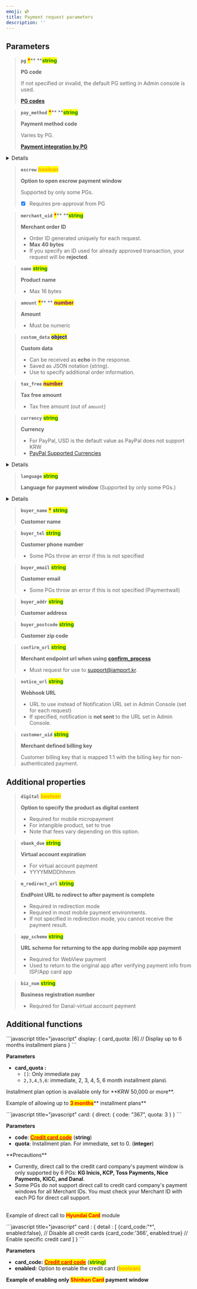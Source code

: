 ```yaml
---
emoji: 💿
title: Payment request parameters
description: ''
---
```





## Parameters

> **`pg`** <mark style="color:red;">**\***</mark>** **<mark style="color:green;">**string**</mark>
>
> **PG code**
>
> If not specified or invalid, the default PG setting in Admin console is used.
>
> [**PG codes**](../../tips/pg-codes.md)

> **`pay_method`** <mark style="color:red;">**\***</mark>** **<mark style="color:green;">**string**</mark>
>
> **Payment method code**
>
> Varies by PG.
>
> [**Payment integration by PG**](broken-reference)

<Details>
<p slot="summary">Payment method codes</p>

* `card` (credit card)
* `trans`(instant account transfer)
* `vbank`(virtual account)
* `phone`(mobile micropayment)
* `samsung`(Samsung Pay)
* `kpay` (KPay app)
* `kakaopay`(Kakao Pay)
* `payco` ( PAYCO)
* `lpay` (LPAY)
* `ssgpay`(SSG Pay)
* `tosspay`(Toss simple pay)
* `cultureland`(Cultureland)
* `smartculture`(Smart Culture)
* `happymoney`(Happy Money)
* `booknlife`(Book culture gift certificate)
* `point`(points, e.g., Benepia)
* `wechat`(WeChat Pay)
* `alipay`(Alipay)
* `unionpay`(UnionPay)
* `tenpay`(TenPay)

</Details>

> **`escrow`**  <mark style="color:orange;background-color:yellow;">**boolean**</mark>&#x20;
>
> **Option to open escrow payment window**
>
> Supported by only some PGs.
>
> * [x] Requires pre-approval from PG

> **`merchant_uid`** <mark style="color:red;">**\***</mark>** **<mark style="color:green;">**string**</mark>
>
> **Merchant order ID**
>
> * Order ID generated uniquely for each request.
> * **Max 40 bytes**
> * If you specify an ID used for already approved transaction, your request will be **rejected**.

> **`name`**  <mark style="color:green;">**string**</mark>
>
> **Product name**
>
> * Max 16 bytes

> **`amount`** <mark style="color:red;">**\***</mark>** ** <mark style="color:purple;">**number**</mark>
>
> **Amount**
>
> * Must be numeric

> **`custom_data`**  <mark style="color:blue;">**object**</mark>
>
> **Custom data**
>
> * Can be received as **echo** in the response.
> * Saved as JSON notation (string).
> * Use to specify additional order information.

> **`tax_free`**  <mark style="color:purple;">**number**</mark>
>
> **Tax free amount**
>
> * Tax free amount (out of `amount`)

> **`currency`**  <mark style="color:green;">**string**</mark>
>
> **Currency**
>
> * For PayPal, USD is the default value as PayPal does not support KRW
> * [PayPal Supported Currencies](https://developer.paypal.com/docs/reports/reference/paypal-supported-currencies/%20target=)

<Details>
<p slot="summary">Currency codes</p>

1. KRW
2. USD
3. EUR
4. JPY

</Details>

> **`language`**  <mark style="color:green;">**string**</mark>
>
> **Language for payment window** (Supported by only some PGs.)

<Details>
<p slot="summary">Language codes</p>

* en (English)
* ko (Korean)

</Details>

> **`buyer_name`** <mark style="color:red;">**\***</mark> <mark style="color:green;">**string**</mark>
>
> **Customer name**

> **`buyer_tel`**  <mark style="color:green;">**string**</mark>
>
> **Customer phone number**
>
> * Some PGs throw an error if this is not specified

> **`buyer_email`**  <mark style="color:green;">**string**</mark>
>
> **Customer email**
>
> * Some PGs throw an error if this is not specified (Paymentwall)

> **`buyer_addr`**  <mark style="color:green;">**string**</mark>
>
> **Customer address**

> **`buyer_postcode`**  <mark style="color:green;">**string**</mark>
>
> **Customer zip code**

> **`confirm_url`**  <mark style="color:green;">**string**</mark>
>
> &#x20;**Merchant endpoint url when using** [**confirm\_process**](../../tips/confirm-process.md)
>
> * Must request for use to support@iamport.kr.

> **`notice_url`** <mark style="color:green;">**string**</mark>
>
> **Webhook URL**
>
> * URL to use instead of Notification URL set in Admin Console (set for each request)
> * If specified, notification is **not sent** to the URL set in Admin Console.

> **`customer_uid`**  <mark style="color:green;">**string**</mark>
>
> **Merchant defined billing key**
>
> Customer billing key that is mapped 1:1 with the billing key for non-authenticated payment.

## **Additional properties**

> **`digital`**  <mark style="color:orange;">**boolean**</mark>
>
> **Option to specify the product as digital content**&#x20;
>
> * Required for mobile micropayment
> * For intangible product, set to true
> * Note that fees vary depending on this option.

> **`vbank_due`**  <mark style="color:green;">**string**</mark>&#x20;
>
> **Virtual account expiration**
>
> * For virtual account payment
> * YYYYMMDDhhmm

> **`m_redirect_url`**  <mark style="color:green;">**string**</mark>
>
> **EndPoint URL to redirect to after payment is complete**
>
> * Required in redirection mode
> * Required in most mobile payment environments.
> * If not specified in redirection mode, you cannot receive the payment result.

> **`app_scheme`**  <mark style="color:green;">**string**</mark>&#x20;
>
> **URL scheme for returning to the app during mobile app payment**
>
> * Required for WebView payment
> * Used to return to the original app after verifying payment info from ISP/App card app

> **`biz_num`**  <mark style="color:green;">**string**</mark>
>
> **Business registration number**
>
> * Required for Danal-virtual account payment

## Additional functions

<Tabs>
<Tab title="Installment setting">
```javascript title="javascript"
display: {
    card_quota: [6]  // Display up to 6 months installment plans
}
```




**Parameters**

* **card\_quota :**
  * `[]`: Only immediate pay
  * `2,3,4,5,6`: immediate, 2, 3, 4, 5, 6 month installment plans\


<Hint style="info">
Installment plan option is available only for **KRW 50,000 or more**.

</Hint>



Example of allowing up to <mark style="color:red;">**3 months**</mark>** installment plans**

<Codepen user="chaiport" slug="yLpMvYJ" />

</Tab>

<Tab title="Direct credit card module call">
```javascript title="javascript"
card: {
     direct: {
        code: "367",
        quota: 3
    }
}
```




**Parameters**

* **code**: [<mark style="color:red;">**Credit card code**</mark>](https://chaifinance.notion.site/53589280bbc94fab938d93257d452216?v=eb405baf52134b3f90d438e3bf763630) (**string**)
* **quota**: Installment plan. For immediate, set to 0. (**integer**)

<Hint style="danger">
**Precautions**

* Currently, direct call to the credit card company's payment window is only supported by 6 PGs: **KG Inicis, KCP, Toss Payments, Nice Payments, KICC, and Danal**.&#x20;
* Some PGs do not support direct call to credit card company's payment windows for all Merchant IDs. You must check your Merchant ID with each PG for direct call support.

</Hint>

\
Example of direct call to <mark style="color:red;">**Hyundai Card**</mark> module

<Codepen user="chaiport" slug="oNpZEvq" />

</Tab>

<Tab title="Enable specific credit cards">
```javascript title="javascript"
card : {
    detail : [
        {card_code:"*", enabled:false},     // Disable all credit cards
        {card_code:'366', enabled:true}     // Enable specific credit card
    ]
}
```




**Parameters**

* **card\_code:** [<mark style="color:red;">**Credit card code**</mark>](https://chaifinance.notion.site/53589280bbc94fab938d93257d452216?v=eb405baf52134b3f90d438e3bf763630) (<mark style="color:green;">**string)**</mark>
* **enabled:** Option to enable the credit card (<mark style="color:orange;">**boolean)**</mark>



**Example of enabling only **<mark style="color:red;">**Shinhan Card**</mark>** payment window**

<Codepen user="chaiport" slug="RwxpQNq" />

</Tab>
</Tabs>

